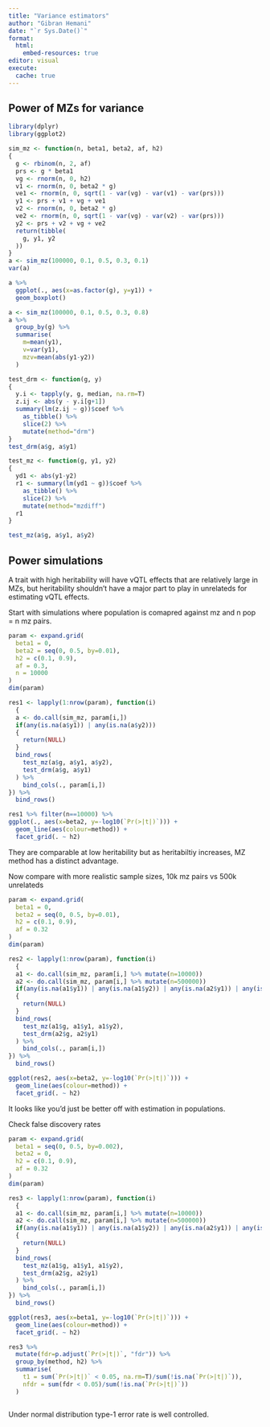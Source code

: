 ```yaml
---
title: "Variance estimators"
author: "Gibran Hemani"
date: "`r Sys.Date()`"
format:  
  html:
    embed-resources: true
editor: visual
execute:
  cache: true
---
```


## Power of MZs for variance

```r
library(dplyr)
library(ggplot2)
```

```r
sim_mz <- function(n, beta1, beta2, af, h2)
{
  g <- rbinom(n, 2, af)
  prs <- g * beta1
  vg <- rnorm(n, 0, h2)
  v1 <- rnorm(n, 0, beta2 * g)
  ve1 <- rnorm(n, 0, sqrt(1 - var(vg) - var(v1) - var(prs)))
  y1 <- prs + v1 + vg + ve1
  v2 <- rnorm(n, 0, beta2 * g)
  ve2 <- rnorm(n, 0, sqrt(1 - var(vg) - var(v2) - var(prs)))
  y2 <- prs + v2 + vg + ve2
  return(tibble(
    g, y1, y2
  ))
}
a <- sim_mz(100000, 0.1, 0.5, 0.3, 0.1)
var(a)
```

```r
a %>%
  ggplot(., aes(x=as.factor(g), y=y1)) +
  geom_boxplot()
```

```r
a <- sim_mz(100000, 0.1, 0.5, 0.3, 0.8)
a %>% 
  group_by(g) %>% 
  summarise(
    m=mean(y1), 
    v=var(y1), 
    mzv=mean(abs(y1-y2))
  )
```

```r
test_drm <- function(g, y)
{
  y.i <- tapply(y, g, median, na.rm=T)  
  z.ij <- abs(y - y.i[g+1])
  summary(lm(z.ij ~ g))$coef %>%
    as_tibble() %>%
    slice(2) %>%
    mutate(method="drm")
}
test_drm(a$g, a$y1)
```

```r
test_mz <- function(g, y1, y2)
{
  yd1 <- abs(y1-y2)
  r1 <- summary(lm(yd1 ~ g))$coef %>%
    as_tibble() %>%
    slice(2) %>%
    mutate(method="mzdiff")
  r1
}

test_mz(a$g, a$y1, a$y2)

```

## Power simulations

A trait with high heritability will have vQTL effects that are relatively large in MZs, but heritability shouldn't have a major part to play in unrelateds for estimating vQTL effects.

Start with simulations where population is comapred against mz and n pop = n mz pairs.

```r
param <- expand.grid(
  beta1 = 0,
  beta2 = seq(0, 0.5, by=0.01),
  h2 = c(0.1, 0.9),
  af = 0.3,
  n = 10000
)
dim(param)

res1 <- lapply(1:nrow(param), function(i)
  {
  a <- do.call(sim_mz, param[i,])
  if(any(is.na(a$y1)) | any(is.na(a$y2)))
  {
    return(NULL)
  }
  bind_rows(
    test_mz(a$g, a$y1, a$y2),
    test_drm(a$g, a$y1)
  ) %>%
    bind_cols(., param[i,])
}) %>%
  bind_rows()
```

```r
res1 %>% filter(n==10000) %>%
ggplot(., aes(x=beta2, y=-log10(`Pr(>|t|)`))) +
  geom_line(aes(colour=method)) +
  facet_grid(. ~ h2)
```

They are comparable at low heritability but as heritabiltiy increases, MZ method has a distinct advantage.

Now compare with more realistic sample sizes, 10k mz pairs vs 500k unrelateds

```r
param <- expand.grid(
  beta1 = 0,
  beta2 = seq(0, 0.5, by=0.01),
  h2 = c(0.1, 0.9),
  af = 0.32
)
dim(param)

res2 <- lapply(1:nrow(param), function(i)
  {
  a1 <- do.call(sim_mz, param[i,] %>% mutate(n=10000))
  a2 <- do.call(sim_mz, param[i,] %>% mutate(n=500000))
  if(any(is.na(a1$y1)) | any(is.na(a1$y2)) | any(is.na(a2$y1)) | any(is.na(a2$y2)))
  {
    return(NULL)
  }
  bind_rows(
    test_mz(a1$g, a1$y1, a1$y2),
    test_drm(a2$g, a2$y1)
  ) %>%
    bind_cols(., param[i,])
}) %>%
  bind_rows()
```

```r
ggplot(res2, aes(x=beta2, y=-log10(`Pr(>|t|)`))) +
  geom_line(aes(colour=method)) +
  facet_grid(. ~ h2)
```

It looks like you'd just be better off with estimation in populations.

Check false discovery rates

```r
param <- expand.grid(
  beta1 = seq(0, 0.5, by=0.002),
  beta2 = 0,
  h2 = c(0.1, 0.9),
  af = 0.32
)
dim(param)

res3 <- lapply(1:nrow(param), function(i)
  {
  a1 <- do.call(sim_mz, param[i,] %>% mutate(n=10000))
  a2 <- do.call(sim_mz, param[i,] %>% mutate(n=500000))
  if(any(is.na(a1$y1)) | any(is.na(a1$y2)) | any(is.na(a2$y1)) | any(is.na(a2$y2)))
  {
    return(NULL)
  }
  bind_rows(
    test_mz(a1$g, a1$y1, a1$y2),
    test_drm(a2$g, a2$y1)
  ) %>%
    bind_cols(., param[i,])
}) %>%
  bind_rows()
```

```r
ggplot(res3, aes(x=beta1, y=-log10(`Pr(>|t|)`))) +
  geom_line(aes(colour=method)) +
  facet_grid(. ~ h2)
```

```r
res3 %>% 
  mutate(fdr=p.adjust(`Pr(>|t|)`, "fdr")) %>%
  group_by(method, h2) %>%
  summarise(
    t1 = sum(`Pr(>|t|)` < 0.05, na.rm=T)/sum(!is.na(`Pr(>|t|)`)),
    nfdr = sum(fdr < 0.05)/sum(!is.na(`Pr(>|t|)`))
  )
```

```r

```

Under normal distribution type-1 error rate is well controlled.

